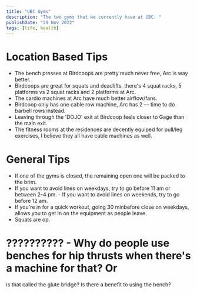 ```yaml
---
title: "UBC Gyms"
description: "The two gyms that we currently have at UBC. "
publishDate: "29 Nov 2022"
tags: [life, health]
---
```


# Location Based Tips

- The bench presses at Birdcoops are pretty much never free, Arc is way better.
- Birdcoops are great for squats and deadlifts, there's 4 squat racks, 5 platforms vs 2 squat racks and 2 platforms at Arc.
- The cardio machines at Arc have much better airflow/fans.
- Birdcoop only has one cable row machine, Arc has 2 &mdash; time to do barbell rows instead.
- Leaving through the 'DOJO' exit at Birdcoop feels closer to Gage than the main exit.
- The fitness rooms at the residences are decently equiped for pull/leg exercises, I believe they all have cable machines as well.

# General Tips

- If one of the gyms is closed, the remaining open one will be packed to the
  brim.
- If you want to avoid lines on weekdays, try to go before 11 am or between 2-4 pm. - If you want to avoid lines on weekends, try to go before 12 am.
- If you're in for a quick workout, going 30 minbefore close on weekdays, allows you to get in on the equipment as people leave.
- Squats are op.

# ?????????? - Why do people use benches for hip thrusts when there's a machine for that? Or

is that called the glute bridge? Is there a benefit to using the bench?
